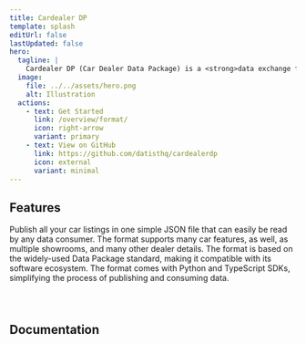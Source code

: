 ```yaml
---
title: Cardealer DP
template: splash
editUrl: false
lastUpdated: false
hero:
  tagline: |
    Cardealer DP (Car Dealer Data Package) is a <strong>data exchange format</strong> for <strong>car dealerships</strong>. It is developed on top of the Data Package standard.
  image:
    file: ../../assets/hero.png
    alt: Illustration
  actions:
    - text: Get Started
      link: /overview/format/
      icon: right-arrow
      variant: primary
    - text: View on GitHub
      link: https://github.com/datisthq/cardealerdp
      icon: external
      variant: minimal
---
```



<h2>Features</h2>

<CardGrid>
  <Card title="Simple" icon="rocket">
    Publish all your car listings in one simple JSON file that can easily be read by any data consumer.
  </Card>
  <Card title="Complete" icon="document">
    The format supports many car features, as well, as multiple showrooms, and many other dealer details.
  </Card>
  <Card title="Standard" icon="open-book">
    The format is based on the widely-used Data Package standard, making it compatible with its software ecosystem.
  </Card>
  <Card title="Eeasy-to-use" icon="laptop">
    The format comes with Python and TypeScript SDKs, simplifying the process of publishing and consuming data.
  </Card>
</CardGrid>

<div style="margin-bottom: 5em"></div>

<h2>Documentation</h2>

<CardGrid>
  <LinkCard title="Format" href="/overview/format" />
  <LinkCard title="Examples" href="/overview/examples" />
  <LinkCard title="Specification" href="/specification/metadata" />
  <LinkCard title="Changelog" href="/changelog" />
</CardGrid>
